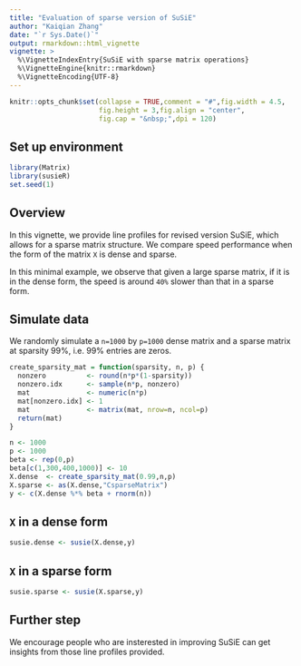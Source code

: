 ```yaml
---
title: "Evaluation of sparse version of SuSiE"
author: "Kaiqian Zhang"
date: "`r Sys.Date()`"
output: rmarkdown::html_vignette
vignette: >
  %\VignetteIndexEntry{SuSiE with sparse matrix operations}
  %\VignetteEngine{knitr::rmarkdown}
  %\VignetteEncoding{UTF-8}
---
```


```r
knitr::opts_chunk$set(collapse = TRUE,comment = "#",fig.width = 4.5,
                      fig.height = 3,fig.align = "center",
                      fig.cap = "&nbsp;",dpi = 120)
```

## Set up environment

```r
library(Matrix)
library(susieR)
set.seed(1)
```

## Overview

In this vignette, we provide line profiles for revised version SuSiE,
which allows for a sparse matrix structure. We compare speed
performance when the form of the matrix `X` is dense and sparse.

In this minimal example, we observe that given a large sparse matrix,
if it is in the dense form, the speed is around `40%` slower than that
in a sparse form.

## Simulate data

We randomly simulate a `n=1000` by `p=1000` dense matrix and a sparse
matrix at sparsity $99\%$, i.e. $99\%$ entries are zeros.

```r
create_sparsity_mat = function(sparsity, n, p) {
  nonzero          <- round(n*p*(1-sparsity))
  nonzero.idx      <- sample(n*p, nonzero)
  mat              <- numeric(n*p)
  mat[nonzero.idx] <- 1
  mat              <- matrix(mat, nrow=n, ncol=p)
  return(mat)
}
```

```r
n <- 1000
p <- 1000
beta <- rep(0,p)
beta[c(1,300,400,1000)] <- 10 
X.dense  <- create_sparsity_mat(0.99,n,p)
X.sparse <- as(X.dense,"CsparseMatrix")
y <- c(X.dense %*% beta + rnorm(n))
```

## `X` in a dense form

```r
susie.dense <- susie(X.dense,y)
```

## `X` in a sparse form

```r
susie.sparse <- susie(X.sparse,y)
```

## Further step

We encourage people who are insterested in improving SuSiE can get
insights from those line profiles provided.
